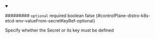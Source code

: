 
<details className="config-field" data-expandable="false" open>
<summary>

######### `optional` <span className="config-field-required" data-required="false">required</span> <span className="config-field-type">boolean</span> <span className="config-field-default">false</span> <span className="config-field-enum"></span> {#controlPlane-distro-k8s-etcd-env-valueFrom-secretKeyRef-optional}

Specify whether the Secret or its key must be defined

</summary>



</details>
